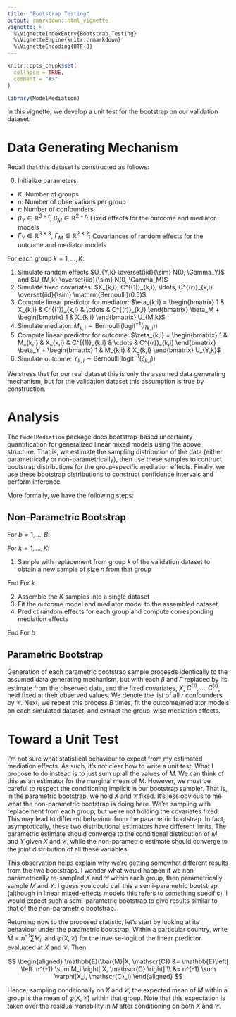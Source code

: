 ```yaml
---
title: "Bootstrap Testing"
output: rmarkdown::html_vignette
vignette: >
  %\VignetteIndexEntry{Bootstrap_Testing}
  %\VignetteEngine{knitr::rmarkdown}
  %\VignetteEncoding{UTF-8}
---
```


```r
knitr::opts_chunk$set(
  collapse = TRUE,
  comment = "#>"
)
```

```r
library(ModelMediation)
```

\newcommand{\simiid}{\overset{iid}{\sim}}
\newcommand{\bR}{\mathbb{R}}
\newcommand{\bE}{\mathbb{E}}

In this vignette, we develop a unit test for the bootstrap on our validation dataset. 

# Data Generating Mechanism

Recall that this dataset is constructed as follows:

0. Initialize parameters
  + $K$: Number of groups
  + $n$: Number of observations per group
  + $r$: Number of confounders
  + $\beta_Y \in \bR^{3+r}$, $\beta_M \in \bR^{2+r}$: Fixed effects for the outcome and mediator models
  + $\Gamma_Y \in \bR^{3 \times 3}$, $\Gamma_M \in \bR^{2 \times 2}$: Covariances of random effects for the outcome and mediator models
  
For each group $k = 1, \ldots, K$:

1. Simulate random effects $U_{Y,k} \overset{iid}{\sim} N(0, \Gamma_Y)$ and $U_{M,k} \overset{iid}{\sim} N(0, \Gamma_M)$
2. Simulate fixed covariates: $X_{k,i}, C^{(1)}_{k,i}, \ldots, C^{(r)}_{k,i} \overset{iid}{\sim} \mathrm{Bernoulli}(0.5)$
3. Compute linear predictor for mediator: $\eta_{k,i} = \begin{bmatrix} 1 & X_{k,i} & C^{(1)}_{k,i} & \cdots &  C^{(r)}_{k,i} \end{bmatrix} \beta_M + \begin{bmatrix} 1 & X_{k,i} \end{bmatrix} U_{M,k}$
4. Simulate mediator: $M_{k,i} \sim \mathrm{Bernoulli}(\mathrm{logit}^{-1}(\eta_{k,i}))$
5. Compute linear predictor for outcome: $\zeta_{k,i} = \begin{bmatrix} 1 & M_{k,i}  & X_{k,i} & C^{(1)}_{k,i} & \cdots &  C^{(r)}_{k,i} \end{bmatrix} \beta_Y + \begin{bmatrix} 1 & M_{k,i} & X_{k,i} \end{bmatrix} U_{Y,k}$
6. Simulate outcome: $Y_{k,i} \sim \mathrm{Bernoulli}(\mathrm{logit}^{-1}(\zeta_{k,i}))$

We stress that for our real dataset this is only the assumed data generating mechanism, but for the validation dataset this assumption is true by construction.


# Analysis

The `ModelMediation` package does bootstrap-based uncertainty quantification for generalized linear mixed models using the above structure. That is, we estimate the sampling distribution of the data (either parametrically or non-parametrically), then use these samples to contruct bootstrap distributions for the group-specific mediation effects. Finally, we use these bootstrap distributions to construct confidence intervals and perform inference. 

More formally, we have the following steps:

## Non-Parametric Bootstrap

For $b = 1, \ldots, B$:

For $k = 1, \ldots, K$:

1. Sample with replacement from group $k$ of the validation dataset to obtain a new sample of size $n$ from that group

End For $k$

2. Assemble the $K$ samples into a single dataset
3. Fit the outcome model and mediator model to the assembled dataset
4. Predict random effects for each group and compute corresponding mediation effects

End For $b$


## Parametric Bootstrap

Generation of each parametric bootstrap sample proceeds identically to the assumed data generating mechanism, but with each $\beta$ and $\Gamma$ replaced by its estimate from the observed data, and the fixed covariates, $X$, $C^{(1)}, \ldots, C^{(r)}$, held fixed at their observed values. We denote the list of all $r$ confounders by $\mathscr{C}$. Next, we repeat this process $B$ times, fit the outcome/mediator models on each simulated dataset, and extract the group-wise mediation effects.



# Toward a Unit Test

I'm not sure what statistical behaviour to expect from my estimated mediation effects. As such, it's not clear how to write a unit test. What I propose to do instead is to just sum up all the values of $M$. We can think of this as an estimator for the marginal mean of $M$. However, we must be careful to respect the conditioning implicit in our bootstrap sampler. That is, in the parametric bootstrap, we hold $X$ and $\mathscr{C}$ fixed. It's less obvious to me what the non-parametric bootstrap is doing here. We're sampling with replacement from each group, but we're not holding the covariates fixed. This may lead to different behaviour from the parametric bootstrap. In fact, asymptotically, these two distributional estimators have different limits. The parametric estimate should converge to the conditional distribution of $M$ and $Y$ given $X$ and $\mathscr{C}$, while the non-parametric estimate should converge to the joint distribution of all these variables. 

This observation helps explain why we're getting somewhat different results from the two bootstraps. I wonder what would happen if we non-parametrically re-sampled $X$ and $\mathscr{C}$ within each group, then parametrically sample $M$ and $Y$. I guess you could call this a semi-parametric bootstrap (although in linear mixed-effects models this refers to something specific). I would expect such a semi-parametric bootstrap to give results similar to that of the non-parametric bootstrap. 

Returning now to the proposed statistic, let's start by looking at its behaviour under the parametric bootstrap. Within a particular country, write $\bar{M} = n^{-1} \sum M_i$, and $\varphi(X, \mathscr{C})$ for the inverse-logit of the linear predictor evaluated at $X$ and $\mathscr{C}$. Then

$$
\begin{aligned}
\bE (\bar{M}|X, \mathscr{C}) &= \bE \left[ \left. n^{-1} \sum M_i \right| X, \mathscr{C} \right] \\
&= n^{-1} \sum \varphi(X_i, \mathscr{C}_i)
\end{aligned}
$$

Hence, sampling conditionally on $X$ and $\mathscr{C}$, the expected mean of $M$ within a group is the mean of $\varphi(X, \mathscr{C})$ within that group. Note that this expectation is taken over the residual variability in $M$ after conditioning on both $X$ and $\mathscr{C}$.
